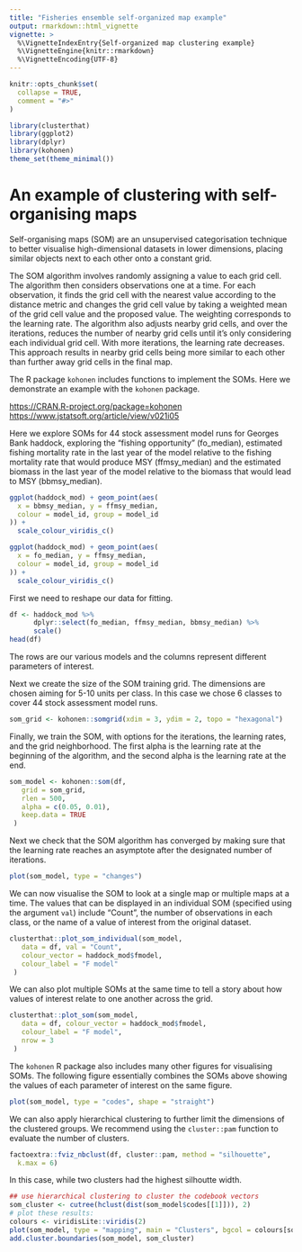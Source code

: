 ```yaml
---
title: "Fisheries ensemble self-organized map example"
output: rmarkdown::html_vignette
vignette: >
  %\VignetteIndexEntry{Self-organized map clustering example}
  %\VignetteEngine{knitr::rmarkdown}
  %\VignetteEncoding{UTF-8}
---
```


```r
knitr::opts_chunk$set(
  collapse = TRUE,
  comment = "#>"
)
```

```r
library(clusterthat)
library(ggplot2)
library(dplyr)
library(kohonen)
theme_set(theme_minimal())
```

# An example of clustering with self-organising maps

Self-organising maps (SOM) are an unsupervised categorisation technique to better visualise high-dimensional datasets in lower dimensions, placing similar objects next to each other onto a constant grid. 

The SOM algorithm involves randomly assigning a value to each grid cell. The algorithm then considers observations one at a time. For each observation, it finds the grid cell with the nearest value according to the distance metric and changes the grid cell value by taking a weighted mean of the grid cell value and the proposed value. The weighting corresponds to the learning rate. The algorithm also adjusts nearby grid cells, and over the iterations, reduces the number of nearby grid cells until it's only considering each individual grid cell. With more iterations, the learning rate decreases. This approach results in nearby grid cells being more similar to each other than further away grid cells in the final map.

The R package `kohonen` includes functions to implement the SOMs. Here we demonstrate an example with the `kohonen` package.

<https://CRAN.R-project.org/package=kohonen>
<https://www.jstatsoft.org/article/view/v021i05>

Here we explore SOMs for 44 stock assessment model runs for Georges Bank haddock, exploring the "fishing opportunity" (fo_median), estimated fishing mortality rate in the last year of the model relative to the fishing mortality rate that would produce MSY (ffmsy_median) and the estimated biomass in the last year of the model relative to the biomass that would lead to MSY (bbmsy_median).

```r
ggplot(haddock_mod) + geom_point(aes(
  x = bbmsy_median, y = ffmsy_median,
  colour = model_id, group = model_id
)) +
  scale_colour_viridis_c()
```

```r
ggplot(haddock_mod) + geom_point(aes(
  x = fo_median, y = ffmsy_median,
  colour = model_id, group = model_id
)) +
  scale_colour_viridis_c()
```

First we need to reshape our data for fitting.

```r
df <- haddock_mod %>%
      dplyr::select(fo_median, ffmsy_median, bbmsy_median) %>%
      scale()
head(df)
```

The rows are our various models and the columns represent different parameters of interest.

Next we create the size of the SOM training grid. The dimensions are chosen aiming for 5-10 units per class. In this case we chose 6 classes to cover 44 stock assessment model runs.

```r
som_grid <- kohonen::somgrid(xdim = 3, ydim = 2, topo = "hexagonal")
```

Finally, we train the SOM, with options for the iterations, the learning rates, and the grid neighborhood. The first alpha is the learning rate at the beginning of the algorithm, and the second alpha is the learning rate at the end. 

```r
som_model <- kohonen::som(df,
   grid = som_grid,
   rlen = 500,
   alpha = c(0.05, 0.01),
   keep.data = TRUE
 )
```

Next we check that the SOM algorithm has converged by making sure that the learning rate reaches an asymptote after the designated number of iterations. 
```r
plot(som_model, type = "changes")
```

We can now visualise the SOM to look at a single map or multiple maps at a time. The values that can be displayed in an individual SOM (specified using the argument `val`) include "Count", the number of observations in each class, or the name of a value of interest from the original dataset.

```r
clusterthat::plot_som_individual(som_model,
   data = df, val = "Count",
   colour_vector = haddock_mod$fmodel,
   colour_label = "F model"
 )
```

We can also plot multiple SOMs at the same time to tell a story about how values of interest relate to one another across the grid.

```r
clusterthat::plot_som(som_model,
   data = df, colour_vector = haddock_mod$fmodel,
   colour_label = "F model",
   nrow = 3
 )
```

The `kohonen` R package also includes many other figures for visualising SOMs. The following figure essentially combines the SOMs above showing the values of each parameter of interest on the same figure.  

```r
plot(som_model, type = "codes", shape = "straight")
```

We can also apply hierarchical clustering to further limit the dimensions of the clustered groups. We recommend using the `cluster::pam` function to evaluate the number of clusters. 

```r
factoextra::fviz_nbclust(df, cluster::pam, method = "silhouette",
  k.max = 6)
```

In this case, while two clusters had the highest silhoutte width. 

```r
## use hierarchical clustering to cluster the codebook vectors
som_cluster <- cutree(hclust(dist(som_model$codes[[1]])), 2)
# plot these results:
colours <- viridisLite::viridis(2)
plot(som_model, type = "mapping", main = "Clusters", bgcol = colours[som_cluster], shape = "straight")
add.cluster.boundaries(som_model, som_cluster)
```

